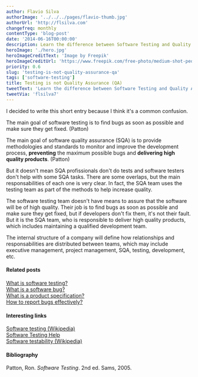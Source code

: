 ```yaml
---
author: Flavio Silva
authorImage: '../../../pages/flavio-thumb.jpg'
authorUrl: 'http://flsilva.com'
changefreq: monthly
contentType: 'blog-post'
date: '2014-06-16T00:00:00'
description: Learn the difference between Software Testing and Quality Assurance (QA).
heroImage: './hero.jpg'
heroImageCreditText: 'Image by Freepik'
heroImageCreditUrl: 'https://www.freepik.com/free-photo/medium-shot-people-meeting_13377822.htm#&position=13&from_view=undefined'
priority: 0.6
slug: 'testing-is-not-quality-assurance-qa'
tags: ['software-testing']
title: Testing is not Quality Assurance (QA)
tweetText: 'Learn the difference between Software Testing and Quality Assurance (QA)'
tweetVia: 'flsilva7'
---
```


I decided to write this short entry because I think it's a common confusion.

The main goal of software testing is to find bugs as soon as possible and make sure they get fixed. (Patton)

The main goal of software quality assurance (SQA) is to provide methodologies and standards to monitor and improve the development process, **preventing** the maximum possible bugs and **delivering high quality products**. (Patton)

But it doesn't mean SQA profissionals don't do tests and software testers don't help with some SQA tasks. There are some overlaps, but the main responsabilities of each one is very clear. In fact, the SQA team uses the testing team as part of the methods to help increase quality.

The software testing team doesn't have means to assure that the software will be of high quality. Their job is to find bugs as soon as possible and make sure they get fixed, but if developers don't fix them, it's not their fault. But it is the SQA team, who is responsible to deliver high quality products, which includes maintaining a qualified development team.

The internal structure of a company will define how relationships and responsabilities are distributed between teams, which may include executive management, project management, SQA, testing, development, etc.

#### Related posts

[What is software testing?](/blog/what-is-software-testing/)<br />
[What is a software bug?](/blog/what-really-is-a-software-bug/)<br />
[What is a product specification?](/blog/what-is-a-product-specification/)<br />
[How to report bugs effectively?](/blog/how-to-report-bugs-effectively/)

#### Interesting links

[Software testing (Wikipedia)](http://en.wikipedia.org/wiki/Software_testing)<br />
[Software Testing Help](http://www.softwaretestinghelp.com/)<br />
[Software testability (Wikipedia)](http://en.wikipedia.org/wiki/Software_testability)

#### Bibliography

Patton, Ron. _Software Testing_. 2nd ed. Sams, 2005.
